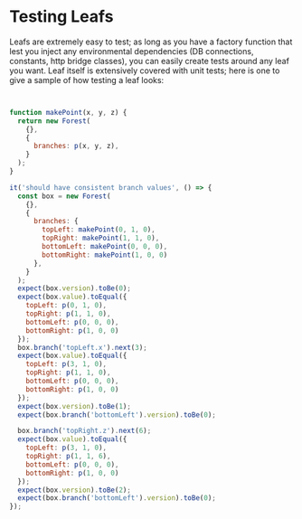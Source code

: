 # Testing Leafs

Leafs are extremely easy to test; as long as you have a factory function that lest you inject any environmental
dependencies (DB connections, constants, http bridge classes), you can easily create tests around any leaf you want.
Leaf itself is extensively covered with unit tests; here is one to give a sample of how testing a leaf looks:

```javascript


function makePoint(x, y, z) {
  return new Forest(
    {},
    {
      branches: p(x, y, z),
    }
  );
}

it('should have consistent branch values', () => {
  const box = new Forest(
    {},
    {
      branches: {
        topLeft: makePoint(0, 1, 0),
        topRight: makePoint(1, 1, 0),
        bottomLeft: makePoint(0, 0, 0),
        bottomRight: makePoint(1, 0, 0)
      },
    }
  );
  expect(box.version).toBe(0);
  expect(box.value).toEqual({
    topLeft: p(0, 1, 0),
    topRight: p(1, 1, 0),
    bottomLeft: p(0, 0, 0),
    bottomRight: p(1, 0, 0)
  });
  box.branch('topLeft.x').next(3);
  expect(box.value).toEqual({
    topLeft: p(3, 1, 0),
    topRight: p(1, 1, 0),
    bottomLeft: p(0, 0, 0),
    bottomRight: p(1, 0, 0)
  });
  expect(box.version).toBe(1);
  expect(box.branch('bottomLeft').version).toBe(0);

  box.branch('topRight.z').next(6);
  expect(box.value).toEqual({
    topLeft: p(3, 1, 0),
    topRight: p(1, 1, 6),
    bottomLeft: p(0, 0, 0),
    bottomRight: p(1, 0, 0)
  });
  expect(box.version).toBe(2);
  expect(box.branch('bottomLeft').version).toBe(0);
});

```
